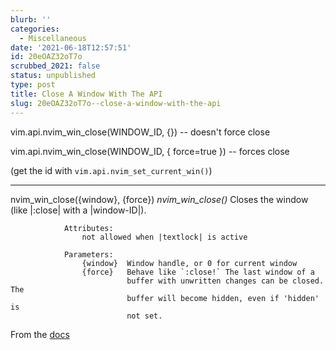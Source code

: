 ```yaml
---
blurb: ''
categories:
  - Miscellaneous
date: '2021-06-18T12:57:51'
id: 20eOAZ32oT7o
scrubbed_2021: false
status: unpublished
type: post
title: Close A Window With The API
slug: 20eOAZ32oT7o--close-a-window-with-the-api
---
```


vim.api.nvim_win_close(WINDOW_ID, {}) -- doesn't force close

vim.api.nvim_win_close(WINDOW_ID, { force=true }) -- forces close

(get the id with `vim.api.nvim_set_current_win()`)


---


nvim_win_close({window}, {force})                           *nvim_win_close()*
                Closes the window (like |:close| with a |window-ID|).

                Attributes: 
                    not allowed when |textlock| is active

                Parameters: 
                    {window}  Window handle, or 0 for current window
                    {force}   Behave like `:close!` The last window of a
                              buffer with unwritten changes can be closed. The
                              buffer will become hidden, even if 'hidden' is
                              not set.
                              
                              
        
        
From the [docs]("https://neovim.io/doc/user/api.html#nvim_win_close()")
